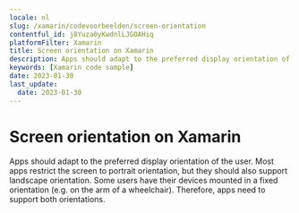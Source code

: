 ```yaml
---
locale: nl
slug: /xamarin/codevoorbeelden/screen-orientation
contentful_id: j8Yuza0yKwdnlLJGOAHiq
platformFilter: Xamarin
title: Screen orientation on Xamarin
description: Apps should adapt to the preferred display orientation of the user.
keywords: [Xamarin code sample]
date: 2023-01-30
last_update:
  date: 2023-01-30
---
```


# Screen orientation on Xamarin

Apps should adapt to the preferred display orientation of the user. Most apps restrict the screen to portrait orientation, but they should also support landscape orientation. Some users have their devices mounted in a fixed orientation (e.g. on the arm of a wheelchair). Therefore, apps need to support both orientations.

<CodeSample id="screen-orientation" locale="nl" platform="xamarin"/>
